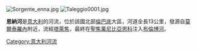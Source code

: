 [[Image:Sorgente_enna.jpg|thumb]]
[[Image:Taleggio0001.jpg|thumb]]

'''恩納河'''是[[意大利|意大利]]的河流，位於該國北部[[倫巴底|倫巴底]]大區，河道全長13公里，發源自[[莫爾泰羅內|莫爾泰羅內]]附近，流經[[塔萊焦|塔萊焦]]，最終在[[聖焦萬尼比亞恩科|聖焦萬尼比亞恩科]]注入[[布倫博河|布倫博河]]。

{{Italy-geo-stub}}
[[Category:意大利河流|Category:意大利河流]]